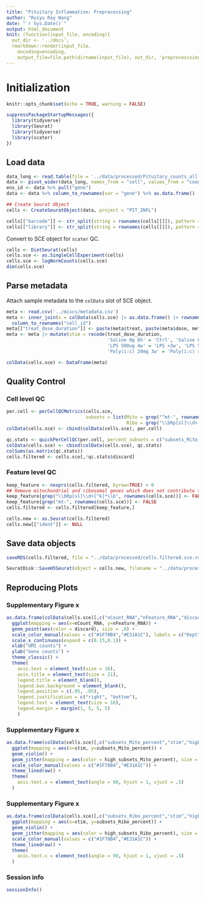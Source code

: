 ```yaml
---
title: "Pituitary Inflammation: Preprocessing"
author: "Ruiyu Ray Wang"
date: "`r Sys.Date()`"
output: html_document
knit: (function(input_file, encoding){
  out_dir <- '../docs';
  rmarkdown::render(input_file,
    encoding=encoding,
    output_file=file.path(dirname(input_file), out_dir, 'preprocesssing.html'))})
---
```


# Initialization

```r
knitr::opts_chunk$set(echo = TRUE, warning = FALSE)
```

```r
suppressPackageStartupMessages({
  library(tidyverse)
  library(Seurat)
  library(tidyverse)
  library(scater)
})
```

## Load data

```r
data_long <- read.table(file = '../data/processed/Pituitary_counts_all.tsv.gz', sep = "\t", header = TRUE)
data <- pivot_wider(data_long, names_from = "cell", values_from = "count", values_fill = 0)
ens_id <- data %>% pull("gene")
data <- data %>% column_to_rownames(var = "gene") %>% as.data.frame()
```

```r
## Create Seurat Object
cells <- CreateSeuratObject(data, project = "PIT_INFL")

cells[["barcode"]] <- str_split(string = rownames(cells[[]]), pattern = "_", simplify = TRUE)[,1]
cells[["library"]] <- str_split(string = rownames(cells[[]]), pattern = "_", simplify = TRUE)[,2]
```

Convert to SCE object for `scater` QC.
```r
cells <- DietSeurat(cells)
cells.sce <- as.SingleCellExperiment(cells)
cells.sce <- logNormCounts(cells.sce)
dim(cells.sce)
```

## Parse metadata

Attach sample metadata to the `colData` slot of SCE object.
```r
meta <- read.csv('../miscs/metadata.csv')
meta <- inner_join(x = colData(cells.sce) |> as.data.frame() |> rownames_to_column("cell_id"), y = meta, by = "library") |> 
  column_to_rownames("cell_id")
meta[["treat_dose_duration"]] <- paste(meta$treat, paste(meta$dose, meta$duration, sep = " "), sep = " ")
meta <- meta |> mutate(stim = recode(treat_dose_duration, 
                                     'Saline 0g 6h' = 'Ctrl', 'Saline 0g 3h' = 'Ctrl', 'LPS 500ug 3w' = 'LPS >3w',
                                     'LPS 500ug 4w' = 'LPS >3w', 'LPS 500ug 5w' = 'LPS >3w', 'LPS 1mg 3w' = 'LPS >3w',
                                     'Poly(i:c) 20mg 3w' = 'Poly(i:c) >3w', 'Poly(i:c) 20mg 5w' = 'Poly(i:c) >3w', 'Poly(i:c) 20mg 8w' = 'Poly(i:c) >3w'))

colData(cells.sce) <- DataFrame(meta)
```

## Quality Control

### Cell level QC

```r
per.cell <- perCellQCMetrics(cells.sce,
                             subsets = list(Mito = grep("^mt-", rownames(cells.sce)),
                                            Ribo = grep("\\bRp[sl]\\d+[^k]*\\b", rownames(cells.sce))))
colData(cells.sce) <- cbind(colData(cells.sce), per.cell)

qc.stats <- quickPerCellQC(per.cell, percent_subsets = c("subsets_Mito_percent","subsets_Ribo_percent"))
colData(cells.sce) <- cbind(colData(cells.sce), qc.stats)
colSums(as.matrix(qc.stats))
cells.filtered <- cells.sce[,!qc.stats$discard]
```

### Feature level QC

```r
keep_feature <- nexprs(cells.filtered, byrow=TRUE) > 0
## Remove mitochondrial and ribosomal genes which does not contribute to analysis (i.e. cell clustering)
keep_feature[grep("\\bRp[sl]\\d+[^k]*\\b", rownames(cells.sce))] <- FALSE
keep_feature[grep("mt-", rownames(cells.sce))] <- FALSE
cells.filtered <- cells.filtered[keep_feature,]
```

```r
cells.new <- as.Seurat(cells.filtered)
cells.new[["ident"]] <- NULL
```

## Save data objects

```r
saveRDS(cells.filtered, file = "../data/processed/cells.filtered.sce.rds")  ## SCE object for cellassign
```

```r
SeuratDisk::SaveH5Seurat(object = cells.new, filename = "../data/processed/cells_pre.h5Seurat", overwrite = T)  ## Seurat object
```

## Reproducing Plots

### Supplementary Figure x

```r
as.data.frame(colData(cells.sce)[,c("nCount_RNA","nFeature_RNA","discard")]) %>%
  ggplot(mapping = aes(x=nCount_RNA, y=nFeature_RNA)) +
  geom_point(aes(color = discard), size = .8) +
  scale_color_manual(values = c("#1F78B4","#E31A1C"), labels = c("Kept","Removed"), name = "") +
  scale_x_continuous(expand = c(0.15,0.1)) +
  xlab("UMI counts") +
  ylab("Gene counts") +
  theme_classic() +
  theme(
    axis.text = element_text(size = 16),
    axis.title = element_text(size = 21),
    legend.title = element_blank(),
    legend.box.background = element_blank(),
    legend.position = c(.95, .05),
    legend.justification = c("right", "bottom"),
    legend.text = element_text(size = 16),
    legend.margin = margin(1, 5, 5, 5)
    )
```

### Supplementary Figure x

```r
as.data.frame(colData(cells.sce)[,c("subsets_Mito_percent","stim","high_subsets_Mito_percent")]) |>
  ggplot(mapping = aes(x=stim, y=subsets_Mito_percent)) +
  geom_violin() +
  geom_jitter(mapping = aes(color = high_subsets_Mito_percent), size = 0.3, height = 0, width = .1) +
  scale_color_manual(values = c("#1F78B4","#E31A1C")) +
  theme_linedraw() +
  theme(
    axis.text.x = element_text(angle = 90, hjust = 1, vjust = .5)
  )
```

### Supplementary Figure x

```r
as.data.frame(colData(cells.sce)[,c("subsets_Ribo_percent","stim","high_subsets_Ribo_percent")]) |>
  ggplot(mapping = aes(x=stim, y=subsets_Ribo_percent)) +
  geom_violin() +
  geom_jitter(mapping = aes(color = high_subsets_Ribo_percent), size = 0.3, height = 0, width = .1) +
  scale_color_manual(values = c("#1F78B4","#E31A1C")) +
  theme_linedraw() +
  theme(
    axis.text.x = element_text(angle = 90, hjust = 1, vjust = .5)
  )
```



### Session info

```r
sessionInfo()
```

